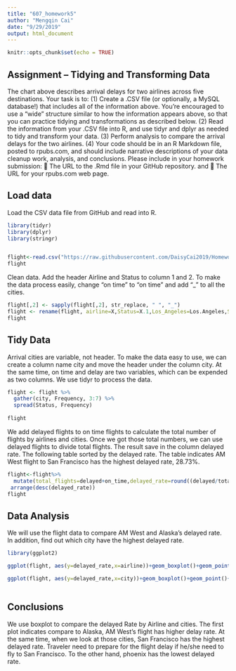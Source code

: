 ---
title: "607_homework5"
author: "Mengqin Cai"
date: "9/29/2019"
output: html_document
---

```{r setup, include=FALSE}
knitr::opts_chunk$set(echo = TRUE)
```

## Assignment – Tidying and Transforming Data

The chart above describes arrival delays for two airlines across five destinations. Your task is to:
(1) Create a .CSV file (or optionally, a MySQL database!) that includes all of the information above. You’re encouraged to use a “wide” structure similar to how the information appears above, so that you can practice tidying and transformations as described below.
(2) Read the information from your .CSV file into R, and use tidyr and dplyr as needed to tidy and transform your data.
(3) Perform analysis to compare the arrival delays for the two airlines.
(4) Your code should be in an R Markdown file, posted to rpubs.com, and should include narrative descriptions of your data cleanup work, analysis, and conclusions. Please include in your homework submission:
 The URL to the .Rmd file in your GitHub repository. and
 The URL for your rpubs.com web page.


## Load data
Load the CSV data file from GitHub and read into R.

```{r load}
library(tidyr)
library(dplyr)
library(stringr)


flight<-read.csv("https://raw.githubusercontent.com/DaisyCai2019/Homework/master/Flights.csv")
flight

```


Clean data. Add the header Airline and Status to column 1 and 2. To make the data process easily, change "on time" to "on time" and add "_" to all the cities.


```{r name}
flight[,2] <- sapply(flight[,2], str_replace, " ", "_")
flight <- rename(flight, airline=X,Status=X.1,Los_Angeles=Los.Angeles,San_Diego=San.Diego,San_Francisco=San.Francisco)
flight
```

## Tidy Data

Arrival cities are variable, not header. To make the data easy to use, we can create a column name city and move the header under the column city. At the same time, on time and delay are two variables, which can be expended as two columns. We use tidyr to process the data.


```{r tidy_data}

flight <- flight %>% 
  gather(city, Frequency, 3:7) %>%  
  spread(Status, Frequency)   
  
flight
```

We add delayed flights to on time flights to calculate the total number of flights by airlines and cities. Once we got those total numbers, we can use delayed flights to divide total flights. The result save in the column delayed rate. The following table sorted by the delayed rate. The table indicates AM West flight to San Francisco has the highest delayed rate, 28.73%.

```{r percentage}

flight<-flight%>% 
  mutate(total_flights=delayed+on_time,delayed_rate=round((delayed/total_flights)*100,2))%>%
 arrange(desc(delayed_rate)) 
flight


```

## Data Analysis

We will use the flight data to compare AM West and Alaska's delayed rate. In addition, find out which city have the highest delayed rate.


```{r analysis}
library(ggplot2)

ggplot(flight, aes(y=delayed_rate,x=airline))+geom_boxplot()+geom_point()+ggtitle("Delayed Rate By Airline ")

ggplot(flight, aes(y=delayed_rate,x=city))+geom_boxplot()+geom_point()+ggtitle("Delayed Rate by City")  
  
```


## Conclusions

We use boxplot to compare the delayed Rate by Airline and cities. The first plot indicates compare to Alaska, AM West's flight has higher delay rate. At the same time, when we look at those cities, San Francisco has the highest delayed rate. Traveler need to prepare for the flight delay if he/she need to fly to San Francisco. To the other hand, phoenix has the lowest delayed rate.



